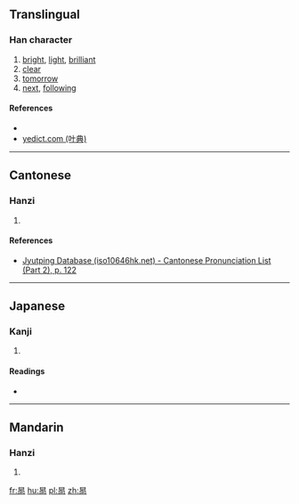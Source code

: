==Translingual==

===Han character===
{{Han char|rn=72|rad=日|as=06|sn=10|four=60227|canj=AHBR,XAHBR|ids=⿱日向}}

# [[bright]], [[light]], [[brilliant]]
# [[clear]]
# [[tomorrow]]
# [[next]], [[following]]

====References====
* {{Han ref|kx=0495.210|dkj=13904|hdz=21508.100|uh=6651|ud=26193|bh=D1D6|bd=53718}}
*[http://yedict.com/htm/66/6651.htm yedict.com (叶典)]

----

==Cantonese==

===Hanzi===
{{yue-hanzi|jyut=[[hoeng2]]|y=heung2}}

# {{defn|lang=yue|sort=日06}}

====References====
*[http://www.iso10646hk.net/jp/document/download.jsp Jyutping Database (iso10646hk.net) - Cantonese Pronunciation List (Part 2), p. 122]

----

==Japanese==

===Kanji===
{{ja-kanji|grade=|rs=日06}}

# {{defn|lang=ja|sort=日06}}

====Readings====
* {{ja-readings|on=[[きょう]] (kyō), [[こう]] (kō)|kun=[[あきらか]] (akiraka)}}

----

==Mandarin==

===Hanzi===
{{cmn-hanzi|pin=[[xiǎng]] ([[xiang3]])|wg=hsiang<sup>3</sup>}}

# {{defn|lang=cmn|sort=日06}}

[[fr:晑]]
[[hu:晑]]
[[pl:晑]]
[[zh:晑]]